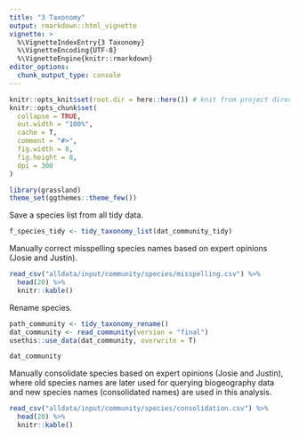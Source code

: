 ```yaml
---
title: "3 Taxonomy"
output: rmarkdown::html_vignette
vignette: >
  %\VignetteIndexEntry{3 Taxonomy}
  %\VignetteEncoding{UTF-8}
  %\VignetteEngine{knitr::rmarkdown}
editor_options: 
  chunk_output_type: console
---
```


```r
knitr::opts_knit$set(root.dir = here::here()) # knit from project directory
knitr::opts_chunk$set(
  collapse = TRUE,
  out.width = "100%",
  cache = T,
  comment = "#>",
  fig.width = 8,
  fig.height = 8,
  dpi = 300
)
```

```r
library(grassland)
theme_set(ggthemes::theme_few())
```

Save a species list from all tidy data.

```r
f_species_tidy <- tidy_taxonomy_list(dat_community_tidy)
```

Manually correct misspelling species names based on expert opinions (Josie and Justin).

```r
read_csv("alldata/input/community/species/misspelling.csv") %>%
  head(20) %>%
  knitr::kable()
```

Rename species.

```r
path_community <- tidy_taxonomy_rename()
dat_community <- read_community(version = "final")
usethis::use_data(dat_community, overwrite = T)
```

```r
dat_community
```

Manually consolidate species based on expert opinions (Josie and Justin), where old species names are later used for querying biogeography data and new species names (consolidated names) are used in this analysis.

```r
read_csv("alldata/input/community/species/consolidation.csv") %>%
  head(20) %>%
  knitr::kable()
```
